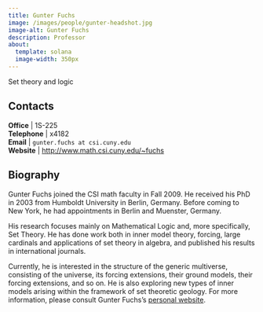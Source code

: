 ```yaml
---
title: Gunter Fuchs
image: /images/people/gunter-headshot.jpg
image-alt: Gunter Fuchs
description: Professor
about:
  template: solana
  image-width: 350px
---
```



Set theory and logic

## Contacts

<i class="bi bi-door-open"></i> **Office** | 1S-225 <br/>
<i class="bi bi-telephone"></i> **Telephone** | x4182 <br/>
<i class="bi bi-mailbox"></i> **Email** | `gunter.fuchs at csi.cuny.edu` <br/>
<i class="bi bi-x-diamond"></i> **Website**  | [http://www.math.csi.cuny.edu/~fuchs](http://www.math.csi.cuny.edu/~fuchs) <br/>

## Biography

Gunter Fuchs joined the CSI math faculty in Fall 2009. He received his
PhD in 2003 from Humboldt University in Berlin, Germany.  Before
coming to New York, he had appointments in Berlin and Muenster,
Germany.


His research focuses mainly on Mathematical Logic and, more
specifically, Set Theory. He has done work both in inner model
theory, forcing, large cardinals and applications of set theory in
algebra, and published his results in international journals.


Currently, he is interested in the structure of the generic
multiverse, consisting of the universe, its forcing extensions, their
ground models, their forcing extensions, and so on. He is also
exploring new types of inner models arising within the framework of
set theoretic geology. For more information, please consult Gunter
Fuchs's [personal
website](http://www.math.csi.cuny.edu/~fuchs/).


